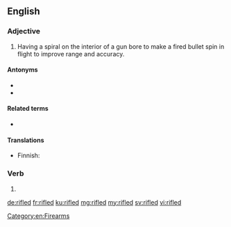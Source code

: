 ==English==

===Adjective===
{{en-adj|-}}

# {{label|en|firearms}} Having a spiral on the interior of a gun bore to make a fired bullet spin in flight to improve range and accuracy.

====Antonyms====
* {{l|en|smoothbore}}
* {{l|en|unrifled}}

====Related terms====
* {{l|en|rifle}}

====Translations====
{{trans-top|having a spiral groove on the inside of a gun barrel}}
* Finnish: {{t|fi|rihlattu}}
{{trans-mid}}
{{trans-bottom}}

===Verb===
{{head|en|verb form}}

# {{en-past of|rifle}}

[[Category:en:Firearms]]

[[de:rifled]]
[[fr:rifled]]
[[ku:rifled]]
[[mg:rifled]]
[[my:rifled]]
[[sv:rifled]]
[[vi:rifled]]